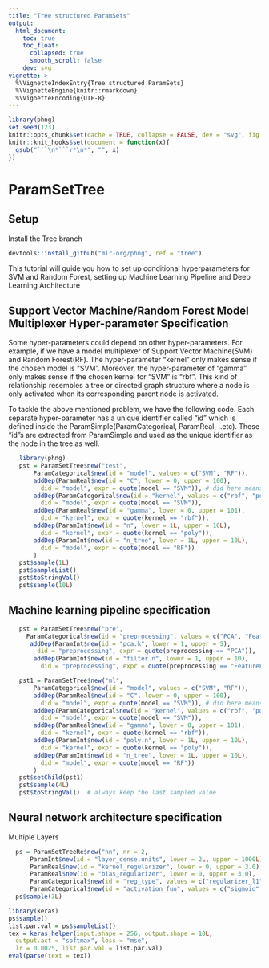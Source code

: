 ```yaml
---
title: "Tree structured ParamSets"
output:
  html_document:
    toc: true
    toc_float:
      collapsed: true
      smooth_scroll: false
    dev: svg
vignette: >
  %\VignetteIndexEntry{Tree structured ParamSets}
  %\VignetteEngine{knitr::rmarkdown}
  %\VignetteEncoding{UTF-8}
---
```


```r
library(phng)
set.seed(123)
knitr::opts_chunk$set(cache = TRUE, collapse = FALSE, dev = "svg", fig.height = 3.5)
knitr::knit_hooks$set(document = function(x){
  gsub("```\n*```r*\n*", "", x)
})
```

# ParamSetTree 

## Setup
Install the Tree branch
```r
devtools::install_github("mlr-org/phng", ref = "tree")
```
This tutorial will guide you how to set up conditional hyperparameters for SVM and Random Forest, setting up Machine Learning Pipeline and Deep Learning Architecture 

## Support Vector Machine/Random Forest Model Multiplexer Hyper-parameter Specification
Some hyper-parameters could depend on other hyper-parameters. For example, if we have a model multiplexer of Support Vector Machine(SVM) and Random Forest(RF). The hyper-parameter "kernel" only makes sense if the chosen model is "SVM". Moreover, the hyper-parameter of "gamma" only makes sense if the chosen kernel for "SVM" is "rbf". This kind of relationship resembles a tree or directed graph structure where a node is only activated when its corresponding parent node is activated. 

To tackle the above mentioned problem, we have the following code. Each separate hyper-parameter has a unique identifier called "id" which is defined inside the ParamSimple(ParamCategorical, ParamReal, ..etc). These "id"s are extracted from ParamSimple and used as the unique identifier as the node in the tree as well.

```r
   library(phng)
   pst = ParamSetTree$new("test",
       ParamCategorical$new(id = "model", values = c("SVM", "RF")),
       addDep(ParamReal$new(id = "C", lower = 0, upper = 100), 
         did = "model", expr = quote(model == "SVM")), # did here means dependant id
       addDep(ParamCategorical$new(id = "kernel", values = c("rbf", "poly")), 
         did = "model", expr = quote(model == "SVM")),
       addDep(ParamReal$new(id = "gamma", lower = 0, upper = 101), 
         did = "kernel", expr = quote(kernel == "rbf")),
       addDep(ParamInt$new(id = "n", lower = 1L, upper = 10L), 
         did = "kernel", expr = quote(kernel == "poly")),
       addDep(ParamInt$new(id = "n_tree", lower = 1L, upper = 10L), 
         did = "model", expr = quote(model == "RF"))
       )
   pst$sample(1L)
   pst$sampleList()
   pst$toStringVal()
   pst$sample(10L)
```


## Machine learning pipeline specification 
```r
   pst = ParamSetTree$new("pre",     
     ParamCategorical$new(id = "preprocessing", values = c("PCA", "FeatureFiltering")),
      addDep(ParamInt$new(id = "pca.k", lower = 1, upper = 5), 
        did = "preprocessing", expr = quote(preprocessing == "PCA")),
       addDep(ParamInt$new(id = "filter.n", lower = 1, upper = 10), 
         did = "preprocessing", expr = quote(preprocessing == "FeatureFiltering")))

   pst1 = ParamSetTree$new("ml",
       ParamCategorical$new(id = "model", values = c("SVM", "RF")),
       addDep(ParamReal$new(id = "C", lower = 0, upper = 100), 
         did = "model", expr = quote(model == "SVM")), # did here means dependant id
       addDep(ParamCategorical$new(id = "kernel", values = c("rbf", "poly")), 
         did = "model", expr = quote(model == "SVM")),
       addDep(ParamReal$new(id = "gamma", lower = 0, upper = 101), 
         did = "kernel", expr = quote(kernel == "rbf")),
       addDep(ParamInt$new(id = "poly.n", lower = 1L, upper = 10L), 
         did = "kernel", expr = quote(kernel == "poly")),
       addDep(ParamInt$new(id = "n_tree", lower = 1L, upper = 10L), 
         did = "model", expr = quote(model == "RF"))
       )
   pst$setChild(pst1)
   pst$sample(4L)
   pst$toStringVal()  # always keep the last sampled value
```

## Neural network architecture specification
Multiple Layers
```r
  ps = ParamSetTreeRe$new("nn", nr = 2,
      ParamInt$new(id = "layer_dense.units", lower = 2L, upper = 1000L),
      ParamReal$new(id = "kernel_regularizer", lower = 0, upper = 3.0), 
      ParamReal$new(id = "bias_regularizer", lower = 0, upper = 3.0), 
      ParamCategorical$new(id = "reg_type", values = c("regularizer_l1", "regularizer_l2")),
      ParamCategorical$new(id = "activation_fun", values = c("sigmoid", "tanh", "linear")))
  ps$sample(3L)
``` 

```r
library(keras)
ps$sample()
list.par.val = ps$sampleList()
tex = keras_helper(input.shape = 256, output.shape = 10L, 
  output.act = "softmax", loss = "mse", 
  lr = 0.0025, list.par.val = list.par.val)
eval(parse(text = tex))
```
